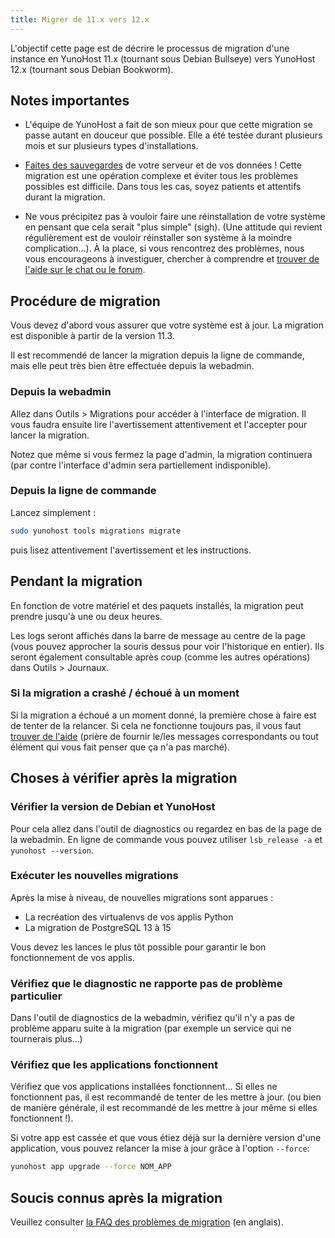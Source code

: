 ```yaml
---
title: Migrer de 11.x vers 12.x
---
```


L'objectif cette page est de décrire le processus de migration d'une instance en YunoHost 11.x (tournant sous Debian Bullseye) vers YunoHost 12.x (tournant sous Debian Bookworm).

## Notes importantes

- L'équipe de YunoHost a fait de son mieux pour que cette migration se passe autant en douceur que possible. Elle a été testée durant plusieurs mois et sur plusieurs types d'installations.

- [Faites des sauvegardes](/category/backups) de votre serveur et de vos données ! Cette migration est une opération complexe et éviter tous les problèmes possibles est difficile. Dans tous les cas, soyez patients et attentifs durant la migration.

- Ne vous précipitez pas à vouloir faire une réinstallation de votre système en pensant que cela serait "plus simple" (sigh). (Une attitude qui revient régulièrement est de vouloir réinstaller son système à la moindre complication...). À la place, si vous rencontrez des problèmes, nous vous encourageons à investiguer, chercher à comprendre et [trouver de l'aide sur le chat ou le forum](/community/help).

## Procédure de migration

Vous devez d'abord vous assurer que votre système est à jour. La migration est disponible à partir de la version 11.3.

Il est recommendé de lancer la migration depuis la ligne de commande, mais elle peut très bien être effectuée depuis la webadmin.

### Depuis la webadmin

Allez dans Outils > Migrations pour accéder à l'interface de migration. Il vous faudra ensuite lire l'avertissement attentivement et l'accepter pour lancer la migration.

Notez que même si vous fermez la page d'admin, la migration continuera (par contre l'interface d'admin sera partiellement indisponible).

### Depuis la ligne de commande

Lancez simplement :

```bash
sudo yunohost tools migrations migrate
```

puis lisez attentivement l'avertissement et les instructions.

## Pendant la migration

En fonction de votre matériel et des paquets installés, la migration peut prendre jusqu'à une ou deux heures.

Les logs seront affichés dans la barre de message au centre de la page (vous pouvez approcher la souris dessus pour voir l'historique en entier). Ils seront également consultable après coup (comme les autres opérations) dans Outils > Journaux.

### Si la migration a crashé / échoué à un moment

Si la migration a échoué a un moment donné, la première chose à faire est de tenter de la relancer. Si cela ne fonctionne toujours pas, il vous faut [trouver de l'aide](/community/help) (prière de fournir le/les messages correspondants ou tout élément qui vous fait penser que ça n'a pas marché).

## Choses à vérifier après la migration

### Vérifier la version de Debian et YunoHost

Pour cela allez dans l'outil de diagnostics ou regardez en bas de la page de la webadmin. En ligne de commande vous pouvez utiliser `lsb_release -a` et `yunohost --version`.

### Exécuter les nouvelles migrations

Après la mise à niveau, de nouvelles migrations sont apparues :

- La recréation des virtualenvs de vos applis Python
- La migration de PostgreSQL 13 à 15

Vous devez les lances le plus tôt possible pour garantir le bon fonctionnement de vos applis.

### Vérifiez que le diagnostic ne rapporte pas de problème particulier

Dans l'outil de diagnostics de la webadmin, vérifiez qu'il n'y a pas de problème apparu suite à la migration (par exemple un service qui ne tournerais plus...)

### Vérifiez que les applications fonctionnent

Vérifiez que vos applications installées fonctionnent... Si elles ne fonctionnent pas, il est recommandé de tenter de les mettre à jour. (ou bien de manière générale, il est recommandé de les mettre à jour même si elles fonctionnent !).

Si votre app est cassée et que vous étiez déjà sur la dernière version d'une application, vous pouvez relancer la mise à jour grâce à l'option `--force`:

```bash
yunohost app upgrade --force NOM_APP
```

## Soucis connus après la migration

Veuillez consulter [la FAQ des problèmes de migration](/admin/upgrade/bullseye_bookworm/issues_faq/) (en anglais).
